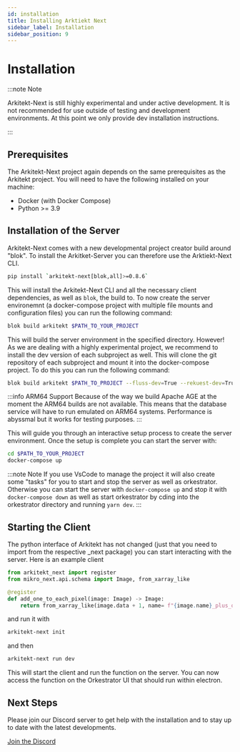 ```yaml
---
id: installation
title: Installing Arktiekt Next
sidebar_label: Installation
sidebar_position: 9
---
```



# Installation

:::note Note

Arkitekt-Next is still highly experimental and under active development. It is not recommended for use outside of testing and development environments.
At this point we only provide dev installation instructions.

:::


## Prerequisites

The Arkitekt-Next project again depends on the same prerequisites as the Arkitekt project. You will need to have the following installed on your machine:

- Docker (with Docker Compose)
- Python >= 3.9

## Installation of the Server

Arkitekt-Next comes with a new developmental project creator build around "blok". To install the Arkitket-Server you can therefore use the Arktiekt-Next CLI.

```bash
pip install `arkitekt-next[blok,all]>=0.8.6`
``` 
This will install the Arkitekt-Next CLI and all the necessary client dependencies, as well as `blok`, the build to.  To now create the
server environemnt (a docker-compose project with multiple file mounts and configuration files) you can run the following command:
    
```bash
blok build arkitekt $PATH_TO_YOUR_PROJECT
```

This will build the server environment in the specified directory. 
However! As we are dealing with a highly experimental project, we recommend to install the dev version of each subproject as well.
This will clone the git repository of each subproject and mount it into the docker-compose project. To do this you can run the following command:

```bash
blok build arkitekt $PATH_TO_PROJECT --fluss-dev=True --rekuest-dev=True --lok-dev=True --mikro-dev=True --orkestrator-dev=True --kabinet-dev=True --postgres-dev=True
````

:::info ARM64 Support
Because of the way we build Apache AGE at the moment the ARM64 builds are not available. This means that the database service will have to run
emulated on ARM64 systems. Performance is abyssmal but it works for testing purposes.
:::

This will guide you through an interactive setup process to create the server environment. Once the setup is complete you can start the server with:

```bash
cd $PATH_TO_YOUR_PROJECT
docker-compose up
```

:::note Note
If you use VsCode to manage the project it will also create some "tasks" for you to start and stop the server as well as orkestrator.
Otherwise you can start the server with `docker-compose up` and stop it with `docker-compose down` as well as start orkestrator by 
cding into the orkestrator directory and running `yarn dev`.
:::


## Starting the Client

The python interface of Arkitekt has not changed (just that you need to import
from the respective _next package) you can start interacting with the server. Here is an example client
```python
from arkitekt_next import register
from mikro_next.api.schema import Image, from_xarray_like

@register
def add_one_to_each_pixel(image: Image) -> Image:
    return from_xarray_like(image.data + 1, name= f"{image.name}_plus_one", origins=[image])
```

and run it with

```bash
arkitekt-next init
````
and then


```bash
arkitekt-next run dev
```

This will start the client and run the function on the server. You can now access the function on the 
Orkestrator UI that should run within electron.

## Next Steps

Please join our Discord server to get help with the installation and to stay up to date with the latest developments.

[Join the Discord](https://discord.gg/pT8kggfFBk)

